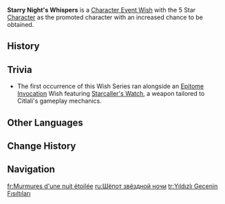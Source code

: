 {{Wish Series Infobox
|character = Citlali
|type      = Character Event Wishes
}}
'''Starry Night's Whispers''' is a [[Character Event Wish]] with the 5 Star [[Character]] {{Wish Item|Citlali}} as the promoted character with an increased chance to be obtained.

==History==
{{Wish History Table}}

==Trivia==
* The first occurrence of this Wish Series ran alongside an [[Epitome Invocation]] Wish featuring [[Starcaller's Watch]], a weapon tailored to Citlali's gameplay mechanics.

==Other Languages==
{{Other Languages
|en      = Starry Night's Whispers
|zhs     = 星边夜语
|zhs_rm  = 
|zht     = 星邊夜語
|zht_rm  = 
|zh_tl   = 
|ja      = 星夜のささやき
|ja_rm   = 
|ja_tl   = 
|ko      = 별빛 속삭임
|ko_rm   = 
|ko_tl   = 
|es      = Susurros estelares
|es_tl   = Stellar Whispers
|fr      = Murmures d'une nuit étoilée
|fr_tl   = Whispers of a Starry Night
|ru      = Шёпот звёздной ночи
|ru_tl   = 
|th      = เสียงกระซิบใต้แสงดาว
|th_rm   = 
|th_tl   = 
|vi      = Trời Sao Thì Thầm
|vi_tl   = 
|de      = Flüstern der Sternennacht
|de_tl   = 
|id      = Bisikan Malam Berbintang
|id_tl   = 
|pt      = Sussurros Estelares
|pt_tl   = 
|tr      = Yıldızlı Gecenin Fısıltıları
|tr_tl   = 
|it      = Sussurri della notte stellata
|it_tl   = 
}}

==Change History==
{{Change History|5.3}}

==Navigation==
{{Wish Navbox}}

[[fr:Murmures d'une nuit étoilée]]
[[ru:Шёпот звёздной ночи]]
[[tr:Yıldızlı Gecenin Fısıltıları]]
